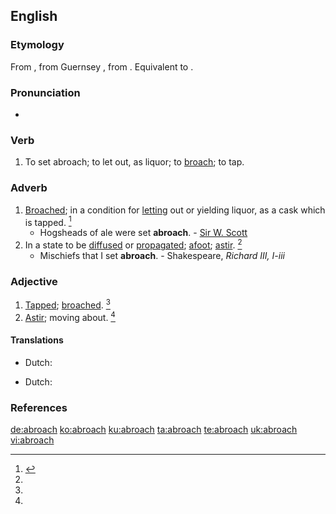 ==English==

===Etymology===
From {{etyl|enm|en}} {{term|abroche|lang=enm}}, from Guernsey {{etyl|nrf|en}}, from {{etyl|fro|en}} {{term|abroche||to spigot|lang=fro}}. Equivalent to {{prefix|a|broach|lang=en}}.

===Pronunciation===
* {{a|US}} {{IPA|/əˈbɹoʊt͡ʃ/|lang=en}}

===Verb===
{{en-verb|es}}

# {{context|transitive|obsolete|lang=en}} To set abroach; to let out, as liquor; to [[broach]]; to tap.

===Adverb===
{{en-adv|-}}
# [[broach|Broached]]; in a condition for [[letting]] out or yielding liquor, as a cask which is tapped. {{defdate|First attested from around (1350 to 1470).}}<ref name=SOED>{{R:SOED5|page=8}}</ref>
#* Hogsheads of ale were set '''abroach'''. - [[w:Sir W. Scott|Sir W. Scott]]
# In a state to be [[diffused]] or [[propagated]]; [[afoot]]; [[astir]]. {{defdate|First attested in the early 16<sup>th</sup> century.}}<ref name=SOED/>
#* Mischiefs that I set '''abroach'''. - Shakespeare, ''Richard III, I-iii''

===Adjective===
{{en-adj|-}}
# [[tapped|Tapped]]; [[broached]]. {{defdate|First attested from around (1350 to 1470).}}<ref name=SOED/>
# [[astir|Astir]]; moving about. {{defdate|First attested in the early 16<sup>th</sup> century.}}<ref name=SOED/>

====Translations====
{{trans-top|tapped}}
* Dutch: {{t|nl|aangestoken}}
{{trans-mid}}
{{trans-bottom}}

{{trans-top|astir}}
* Dutch: {{t|nl|verspreidensklaar}}
{{trans-mid}}
{{trans-bottom}}

===References===
<references/>

[[de:abroach]]
[[ko:abroach]]
[[ku:abroach]]
[[ta:abroach]]
[[te:abroach]]
[[uk:abroach]]
[[vi:abroach]]